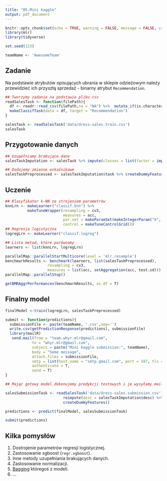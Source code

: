 ```yaml
---
title: "05.Mini kaggle"
output: pdf_document
---
```


```r
knitr::opts_chunk$set(echo = TRUE, warning = FALSE, message = FALSE, cache = TRUE)
library(mlr)
library(tidyverse)

set.seed(123)

teamName <- 'AwesomeTeam'
```


## Zadanie

Na podstawie atrybutów opisujących ubrania w sklepie odzieżowym należy przewidzieć 
ich przyszłą sprzedaż - binarny atrybut `Recommendation`.

```r

## Tworzymy zadanie na podstawie pliku csv
readSalesTask <- function(filePath){
  df <- readr::read_csv(filePath,na = "NA") %>%  mutate_if(is.character, as.factor)
  makeClassifTask(data = df, target = "Recommendation")
}

salesTask <- readSalesTask('data/dress-sales.train.csv')
salesTask
```

## Przygotowanie danych

```r
## Uzupełniamy brakujące dane
salesTaskImputation <- salesTask %>% impute(classes = list(factor = imputeConstant('Unknown')))

## Dodajemy zmienne wskaźnikowe
salesTaskPreprocessed <- salesTaskImputation$task %>% createDummyFeatures() 
```



## Uczenie

```r
## Klasyfikator k-NN ze strojeniem parametrów
knnLrn <- makeLearner("classif.knn") %>%  
          makeTuneWrapper(resampling = cv3, 
                          measures = acc, 
                          par.set = makeParamSet(makeIntegerParam("k", lower=1, upper=5)), 
                          control = makeTuneControlGrid())
## Regresja logistyczna
logregLrn <- makeLearner("classif.logreg")

## Lista metod, które porównamy
learners <- list(knnLrn, logregLrn)

parallelMap::parallelStartMulticore(level = 'mlr.resample')
benchmarkResults <- benchmark(learners, list(salesTaskPreprocessed), 
                   resampling = cv3, 
                   measures = list(acc, setAggregation(acc, test.sd)))
parallelMap::parallelStop()

getBMRAggrPerformances(benchmarkResults, as.df = T)
```

## Finalny model

```r
finalModel <-train(logregLrn, salesTaskPreprocessed)
```

```r
submit <- function(predictions){
  submissionFile <- paste(teamName, '.csv',sep='')
  write.csv(getPredictionResponse(predictions), submissionFile)
  library(mailR)
   send.mail(from = "team.whyr.mlr@gmail.com",
            to = "whyr.mlr@gmail.com",
            subject = paste("Mini kaggle submission:", teamName),
            body = "Some message",
            attach.files = submissionFile,
            smtp = list(host.name = "smtp.gmail.com", port = 587, tls = TRUE, user.name="whyr.mlr", passwd="whyr.mlr123"),
            authenticate = T,
            send = T)
}
```

```r
## Mając gotowy model dokonujemy predykcji testowych i je wysyłamy mailem

salesSubmissionTask <- readSalesTask('data/dress-sales.submission.csv') %>%         
                          reimpute(desc = salesTaskImputation$desc) %>%
                          createDummyFeatures()

predictions <- predict(finalModel, salesSubmissionTask)

submit(predictions)
```

## Kilka pomysłów 

1. Dostrojenie parametrów regresji logistycznej.
2. Zastosowanie xgboost (`regr.xgboost`).
3. Inne metody uzupełniania brakujących danych.
4. Zastosowanie normalizacji.
5. [Bagging](https://mlr-org.github.io/mlr-tutorial/release/html/wrapper/index.html#example-bagging-wrapper) któregoś z modeli.
6. ...
